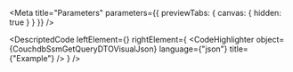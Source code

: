 
<Meta title="Parameters" parameters={{ previewTabs: { canvas: { hidden: true } } }} />

<DescriptedCode
  leftElement={<CouchdbSsmGetQueryDTODesc />}
  rightElement={
    <CodeHighlighter
      object={CouchdbSsmGetQueryDTOVisualJson}
      language={"json"}
      title={"Example"}
    />
  }
/>
